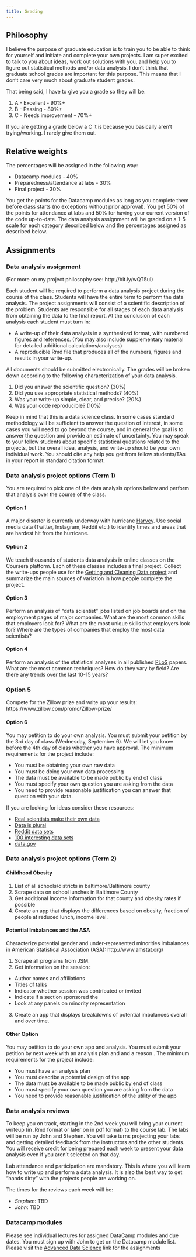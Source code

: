 ```yaml
---
title: Grading
---
```


## Philosophy 

I believe the purpose of graduate education is to train you to be able to think for yourself and initiate and complete your own projects. I am super excited to talk to you about ideas, work out solutions with you, and help you to figure out statistical methods and/or data analysis. I don’t think that graduate school grades are important for this purpose. This means that I don’t care very much about graduate student grades.

That being said, I have to give you a grade so they will be: 

1. A - Excellent - 90%+
2. B - Passing - 80%+
3. C - Needs improvement - 70%+

If you are getting a grade below a C it is because you basically aren't trying/working. I rarely give them out.


## Relative weights

The percentages will be assigned in the following way: 

* Datacamp modules - 40%
* Preparedness/attendance at labs - 30%
* Final project - 30% 

You get the points for the Datacamp modules as long as you complete them before class starts (no exceptions without prior approval). You get 50% of the points for attendance at labs and 50% for having your current version of the code up-to-date. The data analysis assignment will be graded on a 1-5 scale for each category described below and the percentages assigned as described below. 


## Assignments

### Data analysis assignment

(For more on my project philosophy see: http://bit.ly/wQT5uI)

Each student will be required to perform a data analysis project during the course of the class. Students will have the entire term to perform the data analysis. The project assignments will consist of a scientific description of the problem. Students are responsible for all stages of each data analysis from obtaining the data to the final report. At the conclusion of each analysis each student must turn in:

* A write-up of their data analysis in a synthesized format, with numbered figures and references. (You may also include supplementary material for detailed additional calculations/analyses)
* A reproducible Rmd file that produces all of the numbers, figures and results in your write-up.

All documents should be submitted electronically. The grades will be broken down according to the following characterization of your data analysis.

1. Did you answer the scientific question? (30%)
2. Did you use appropriate statistical methods? (40%)
3. Was your write-up simple, clear, and precise? (20%)
4. Was your code reproducible? (10%)

Keep in mind that this is a data science class. In some cases standard methodology will be sufficient to answer the question of interest, in some cases you will need to go beyond the course, and in general the goal is to answer the question and provide an estimate of uncertainty. You may speak to your fellow students about specific statistical questions related to the projects, but the overall idea, analysis, and write-up should be your own individual work. You should cite any help you get from fellow students/TAs in your report in standard citation format.



### Data analysis project options (Term 1)

You are required to pick one of the data analysis options below and perform that analysis over the course of the class.

#### Option 1

A major disaster is currently underway with hurricane [Harvey](https://www.nytimes.com/2017/08/28/climate/how-hurricane-harvey-became-so-destructive.html?mcubz=0&_r=0). Use social media data (Twitter, Instagram, Reddit etc.) to identify times and areas that are hardest hit from the hurricane. 

#### Option 2

We teach thousands of students data analysis in online classes on the Coursera platform. Each of these classes includes a final project. Collect the write-ups people use for the [Getting and Cleaning Data project](https://github.com/search?utf8=%E2%9C%93&q=getting+and+cleaning+data&type=) and summarize the main sources of variation in how people complete the project. 

#### Option 3

Perform an analysis of "data scientist" jobs listed on job boards and on the employment pages of major companies. What are the most common skills that employers look for? What are the most unique skills that employers look for? Where are the types of companies that employ the most data scientists? 

#### Option 4

Perform an analysis of the statistical analyses in all published [PLoS](https://www.plos.org/) papers. What are the most common techniques? How do they vary by field? Are there any trends over the last 10-15 years? 

### Option 5

Compete for the Zillow prize and write up your results: https://www.zillow.com/promo/Zillow-prize/

#### Option 6

You may petition to do your own analysis. You must submit your petition by the 3rd day of class (Wednesday, September 6). We will let you know before the 4th day of class whether you have approval. The minimum requirements for the project include:

* You must be obtaining your own raw data
* You must be doing your own data processing
* The data must be available to be made public by end of class
* You must specify your own question you are asking from the data
* You need to provide reasonable justification you can answer that question with your data. 

If you are looking for ideas consider these resources:

* [Real scientists make their own data](http://seanjtaylor.com/post/41463778912/real-scientists-make-their-own-data)
* [Data is plural](http://tinyletter.com/data-is-plural/archive)
* [Reddit data sets](https://www.reddit.com/r/datasets/)
* [100 interesting data sets](http://rs.io/100-interesting-data-sets-for-statistics/)
* [data.gov](https://www.data.gov/)

### Data analysis project options (Term 2)

<!-- The aims of the projects are attempting to address one of the target areas of the Bloomberg American Health Initiative: https://www.jhsph.edu/about/bloomberg-american-health-initiative/index.html.  -->

#### Childhood Obesity

1.  List of all schools/districts in baltimore/Baltimore county
2.  Scrape data on school lunches in Baltimore County
3.  Get additional Income information for that county and obesity rates if possible
4.  Create an app that displays the differences based on obesity, fraction of people at reduced lunch, income level.

#### Potential Imbalances and the ASA

Characterize potential gender and under-represented minorities imbalances in American Statistical Association (ASA): http://www.amstat.org/

1. Scrape all programs from JSM.
2. Get information on the session:
  - Author names and affiliations 
  - Titles of talks
  - Indicator whether session was contributed or invited
  - Indicate if a section sponsored the 
  - Look at any panels on minority representation
3. Create an app that displays breakdowns of potential imbalances overall and over time.

#### Other Option

You may petition to do your own app and analysis. You must submit your petition by next week with an analysis plan and  and a reason .  The minimum requirements for the project include:

* You must have an analysis plan
* You must describe a potential design of the app
* The data must be available to be made public by end of class
* You must specify your own question you are asking from the data
* You need to provide reasonable justification of the utility of the app


### Data analysis reviews

To keep you on track, starting in the 2nd week you will bring your current writeup (in .Rmd format or later on in pdf format) to the course lab. The labs will be run by John and Stephen. You will take turns projecting your labs and getting detailed feedback from the instructors and the other students. You will receive credit for being prepared each week to present your data analysis even if you aren't selected on that day. 

Lab attendance and participation are mandatory. This is where you will learn how to write up and perform a data analysis. It is also the best way to get "hands dirty" with the projects people are working on. 

The times for the reviews each week will be: 

* _Stephen_: TBD
* _John_: TBD


### Datacamp modules


Please see individual lectures for assigned DataCamp modules and due dates. You must sign up with John to get on the Datacamp module list.  Please visit the [Advanced Data Science](https://www.datacamp.com/groups/advanced-data-science) link for the assignments

